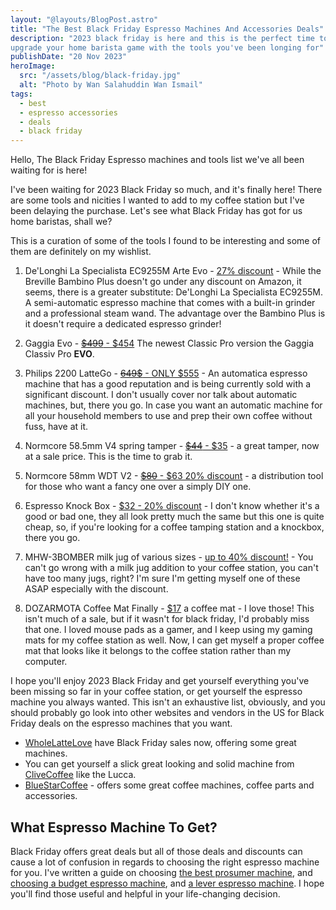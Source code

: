```yaml
---
layout: "@layouts/BlogPost.astro"
title: "The Best Black Friday Espresso Machines And Accessories Deals"
description: "2023 black friday is here and this is the perfect time to
upgrade your home barista game with the tools you've been longing for"
publishDate: "20 Nov 2023"
heroImage:
  src: "/assets/blog/black-friday.jpg"
  alt: "Photo by Wan Salahuddin Wan Ismail"
tags:
  - best
  - espresso accessories 
  - deals
  - black friday
---
```



Hello, The Black Friday Espresso machines and tools list we've all been
waiting for is here!

I've been waiting for 2023 Black Friday so much, and it's finally here!
There are some tools and nicities I wanted to add to my coffee station
but I've been delaying the purchase. Let's see what Black Friday has got
for us home baristas, shall we?

This is a curation of some of the tools I found to be interesting and
some of them are definitely on my wishlist.

1. De'Longhi La Specialista EC9255M Arte Evo - [27% discount](https://amzn.to/3sGVDkU) - While the
   Breville Bambino Plus doesn't go under any discount on Amazon, it
   seems, there is a greater substitute: De'Longhi La Specialista
   EC9255M. A semi-automatic espresso machine that comes with a built-in
   grinder and a professional steam wand. The advantage over the Bambino
   Plus is it doesn't require a dedicated espresso grinder!
2. Gaggia Evo - [~~$499~~ - $454](https://amzn.to/49NTjJF) The newest
   Classic Pro version the Gaggia Classiv Pro **EVO**.
3. Philips 2200 LatteGo - [~~649$~~ - ONLY $555](https://amzn.to/3sHsEgG) - An automatica
   espresso machine that has a good reputation and is being currently
   sold with a significant discount. I don't usually cover nor talk
   about automatic machines, but, there you go. In case you want an
   automatic machine for all your household members to use and prep
   their own coffee without fuss, have at it.
4. Normcore 58.5mm V4 spring tamper - [~~$44~~ - $35](https://amzn.to/46sf52u) - a great tamper, now at a sale price. This is the time to grab it.
5. Normcore 58mm WDT V2 - [~~$80~~ - $63 20% discount](https://amzn.to/3Ga0jD6) - a distribution tool for those who want a fancy one over a simply DIY one. 
6. Espresso Knock Box - [$32 - 20% discount](https://amzn.to/47yRnCY) - I don't know whether it's a good or bad one, they all look pretty
       much the same but this one is quite cheap, so, if you're looking
       for a coffee tamping station and a knockbox, there you go.
7. MHW-3BOMBER milk jug of various sizes - [up to 40% discount!](https://amzn.to/3R4MkV8) - You can't go wrong with a milk jug addition to your coffee station, you can't have too many jugs, right? I'm sure I'm getting myself one of these ASAP especially with the discount.

8. DOZARMOTA Coffee Mat Finally - [$17](https://amzn.to/47IlnMm) a coffee mat - I love those! This isn't much of a sale, but if it wasn't for black friday, I'd probably miss that one. I loved mouse pads as a gamer, and I keep using my gaming mats for my coffee station as well. Now, I can get myself a proper coffee mat that looks like it belongs to the coffee station rather than my computer.

I hope you'll enjoy 2023 Black Friday and get yourself everything you've
been missing so far in your coffee station, or get yourself the espresso
machine you always wanted. This isn't an exhaustive list, obviously, and
you should probably go look into other websites and vendors in the US
for Black Friday deals on the espresso machines that you want.

- [WholeLatteLove](https://www.wholelattelove.com/) have Black Friday sales now, offering some great
machines.
- You can get yourself a slick great looking and solid machine from [CliveCoffee](https://clivecoffee.com/blogs/learn/2023-black-friday-and-cyber-monday-deals) like the Lucca.
- [BlueStarCoffee](https://www.bluestarcoffee.eu/) - offers some great
    coffee machines, coffee parts and accessories.


## What Espresso Machine To Get?

Black Friday offers great deals but all of those deals and discounts can
cause a lot of confusion in regards to choosing the right espresso
machine for you. I've written a guide on choosing [the best prosumer
machine](/posts/best-prosumer-espresso-machine/), and [choosing a budget espresso machine](/posts/best-espresso-machine-under-500/), and [a lever espresso machine](/posts/best-lever-espresso-machine/). I hope you'll find those useful and helpful in your life-changing decision.
